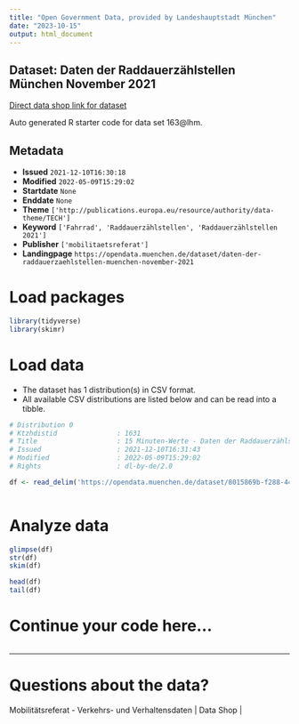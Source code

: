 ```yaml
---
title: "Open Government Data, provided by Landeshauptstadt München"
date: "2023-10-15"
output: html_document
---
```


## Dataset: Daten der Raddauerzählstellen München November 2021

[Direct data shop link for dataset](https://opendata.muenchen.de/dataset/daten-der-raddauerzaehlstellen-muenchen-november-2021)

Auto generated R starter code for data set 163@lhm.

## Metadata

- **Issued** `2021-12-10T16:30:18`
- **Modified** `2022-05-09T15:29:02`
- **Startdate** `None`
- **Enddate** `None`
- **Theme** `['http://publications.europa.eu/resource/authority/data-theme/TECH']`
- **Keyword** `['Fahrrad', 'Raddauerzählstellen', 'Raddauerzählstellen 2021']`
- **Publisher** `['mobilitaetsreferat']`
- **Landingpage** `https://opendata.muenchen.de/dataset/daten-der-raddauerzaehlstellen-muenchen-november-2021`


# Load packages

```r

library(tidyverse)
library(skimr)

```

# Load data

-   The dataset has 1 distribution(s) in CSV format.
-   All available CSV distributions are listed below and can be read into a tibble.

```r

# Distribution 0
# Ktzhdistid               : 1631
# Title                    : 15 Minuten-Werte - Daten der Raddauerzählstellen München November 2021
# Issued                   : 2021-12-10T16:31:43
# Modified                 : 2022-05-09T15:29:02
# Rights                   : dl-by-de/2.0

df <- read_delim('https://opendata.muenchen.de/dataset/8015869b-f288-445d-a12f-1fb1e9fd3005/resource/61fced4f-dd74-46f3-9d0d-bd48fd82e341/download/rad_2021_11_15min.csv')



```

# Analyze data

```r

glimpse(df)
str(df)
skim(df)

head(df)
tail(df)

```

# Continue your code here...

```r

```

------------------------------------------------------------------------

# Questions about the data?

Mobilitätsreferat - Verkehrs- und Verhaltensdaten | Data Shop | 
